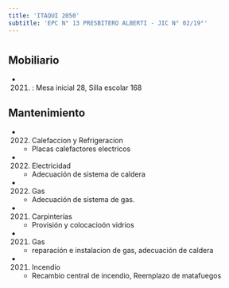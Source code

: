 ```yaml
---
title: 'ITAQUI 2050'
subtitle: 'EPC N° 13 PRESBITERO ALBERTI - JIC N° 02/19°'
---
```


#


## Mobiliario

*  (2021) : Mesa inicial 28, Silla escolar 168 





## Mantenimiento

*  (2022) Calefaccion y Refrigeracion 
    + Placas calefactores electricos

*  (2022) Electricidad 
    + Adecuación de sistema de caldera

*  (2022) Gas 
    + Adecuación de sistema de gas.

*  (2021) Carpinterías 
    + Provisión y colocacioón vidrios

*  (2021) Gas 
    + reparación e instalacion de gas, adecuación de caldera

*  (2021) Incendio 
    + Recambio central de incendio, Reemplazo de matafuegos




